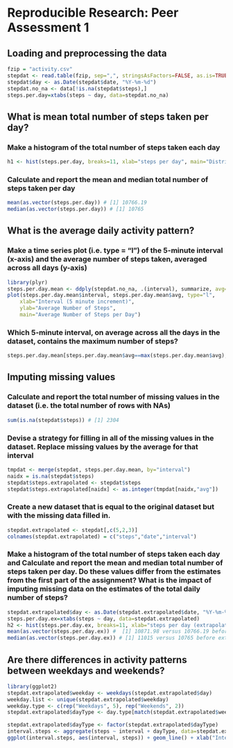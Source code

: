 # Reproducible Research: Peer Assessment 1

## Loading and preprocessing the data

```r
fzip = "activity.csv"
stepdat <- read.table(fzip, sep=",", stringsAsFactors=FALSE, as.is=TRUE, header=TRUE, na.strings="NA")
stepdat$day <- as.Date(stepdat$date, "%Y-%m-%d")
stepdat.no_na <- data[!is.na(stepdat$steps),]
steps.per.day=xtabs(steps ~ day, data=stepdat.no_na)
```


## What is mean total number of steps taken per day?

### Make a histogram of the total number of steps taken each day
```r
h1 <- hist(steps.per.day, breaks=11, xlab="steps per day", main="Distribution of Number of Steps Taken per Day")
```

### Calculate and report the mean and median total number of steps taken per day
```r
mean(as.vector(steps.per.day)) # [1] 10766.19
median(as.vector(steps.per.day)) # [1] 10765
```

## What is the average daily activity pattern?

### Make a time series plot (i.e. type = "l") of the 5-minute interval (x-axis) and the average number of steps taken, averaged across all days (y-axis)

```r
library(plyr)
steps.per.day.mean <- ddply(stepdat.no_na, .(interval), summarize, avg=mean(steps))
plot(steps.per.day.mean$interval, steps.per.day.mean$avg, type="l", 
    xlab="Interval (5 minute increment)",
    ylab="Average Number of Steps",
    main="Average Number of Steps per Day")
```
### Which 5-minute interval, on average across all the days in the dataset, contains the maximum number of steps?

```r
steps.per.day.mean[steps.per.day.mean$avg==max(steps.per.day.mean$avg),1] # [1] 835
```

## Imputing missing values

### Calculate and report the total number of missing values in the dataset (i.e. the total number of rows with NAs)

```r
sum(is.na(stepdat$steps)) # [1] 2304
```

### Devise a strategy for filling in all of the missing values in the dataset. Replace missing values by the average for that interval

```r
tmpdat <- merge(stepdat, steps.per.day.mean, by="interval")
naidx = is.na(stepdat$steps)
stepdat$steps.extrapolated <- stepdat$steps
stepdat$steps.extrapolated[naidx] <- as.integer(tmpdat[naidx,"avg"])
```

### Create a new dataset that is equal to the original dataset but with the missing data filled in.

```r
stepdat.extrapolated <- stepdat[,c(5,2,3)]
colnames(stepdat.extrapolated) = c("steps","date","interval")
```

### Make a histogram of the total number of steps taken each day and Calculate and report the mean and median total number of steps taken per day. Do these values differ from the estimates from the first part of the assignment? What is the impact of imputing missing data on the estimates of the total daily number of steps?

```r
stepdat.extrapolated$day <- as.Date(stepdat.extrapolated$date, "%Y-%m-%d")
steps.per.day.ex=xtabs(steps ~ day, data=stepdat.extrapolated)
h2 <- hist(steps.per.day.ex, breaks=11, xlab="steps per day (extrapolated)", main="Distribution of Number of Steps Taken per Day")
mean(as.vector(steps.per.day.ex)) #  [1] 10871.98 versus 10766.19 before extrapolation
median(as.vector(steps.per.day.ex)) # [1] 11015 versus 10765 before extrapolation
```

## Are there differences in activity patterns between weekdays and weekends?
```r
library(ggplot2)
stepdat.extrapolated$weekday <- weekdays(stepdat.extrapolated$day)
weekday.list <- unique(stepdat.extrapolated$weekday)
weekday.type <- c(rep("Weekdays", 5), rep("Weekends", 2))
stepdat.extrapolated$dayType <- day.type[match(stepdat.extrapolated$weekday, weekday.list)]

stepdat.extrapolated$dayType <- factor(stepdat.extrapolated$dayType)
interval.steps <- aggregate(steps ~ interval + dayType, data=stepdat.extrapolated, FUN=mean)
ggplot(interval.steps, aes(interval, steps)) + geom_line() + xlab("Intervals") + ylab("Number of Steps") + facet_grid(dayType ~ .)
```
